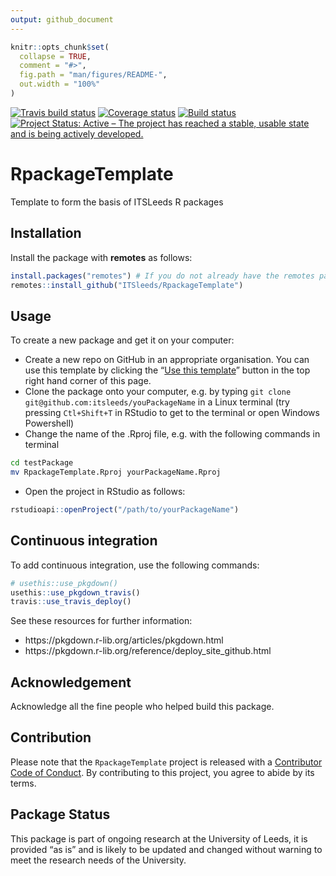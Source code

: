 ```yaml
---
output: github_document
---
```


<!-- README.md is generated from README.Rmd. Please edit that file -->

```r
knitr::opts_chunk$set(
  collapse = TRUE,
  comment = "#>",
  fig.path = "man/figures/README-",
  out.width = "100%"
)
```

[![Travis build status](https://travis-ci.org/ITSLeeds/RpackageTemplate.svg?branch=master)](https://travis-ci.org/ITSLeeds/RpackageTemplate) [![Coverage status](https://codecov.io/gh/ITSLeeds/RpackageTemplate/branch/master/graph/badge.svg)](https://codecov.io/github/ITSLeeds/RpackageTemplate?branch=master) [![Build status](https://ci.appveyor.com/api/projects/status/gqp3smc04as3qg85?svg=true)](https://ci.appveyor.com/project/layik/RpackageTemplate-05ana) [![Project Status: Active – The project has reached a stable, usable state and is being actively developed.](https://www.repostatus.org/badges/latest/active.svg)](https://www.repostatus.org/#active)


# RpackageTemplate

Template to form the basis of ITSLeeds R packages

## Installation

Install the package with **remotes** as follows:

```r
install.packages("remotes") # If you do not already have the remotes package
remotes::install_github("ITSleeds/RpackageTemplate")
```

## Usage

To create a new package and get it on your computer:

- Create a new repo on GitHub in an appropriate organisation. You can use this template by clicking the "[Use this template](https://github.com/ITSLeeds/RpackageTemplate/generate)" button in the top right hand corner of this page.
- Clone the package onto your computer, e.g. by typing `git clone git@github.com:itsleeds/youPackageName` in a Linux terminal (try pressing `Ctl+Shift+T` in RStudio to get to the terminal or open Windows Powershell)
- Change the name of the .Rproj file, e.g. with the following commands in terminal

```bash
cd testPackage
mv RpackageTemplate.Rproj yourPackageName.Rproj
```


- Open the project in RStudio as follows:

```r
rstudioapi::openProject("/path/to/yourPackageName")
```

## Continuous integration

To add continuous integration, use the following commands:

```r
# usethis::use_pkgdown()
usethis::use_pkgdown_travis()
travis::use_travis_deploy()
```

See these resources for further information:

- https://pkgdown.r-lib.org/articles/pkgdown.html
- https://pkgdown.r-lib.org/reference/deploy_site_github.html




## Acknowledgement

Acknowledge all the fine people who helped build this package.

## Contribution

Please note that the `RpackageTemplate` project is released with a [Contributor Code of Conduct](CODE_OF_CONDUCT.md). By contributing to this project, you agree to abide by its terms.


## Package Status

This package is part of ongoing research at the University of Leeds, it is provided "as is" and is likely to be updated and changed without warning to meet the research needs of the University.
